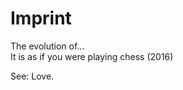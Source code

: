 # Imprint {.unnumbered}

The evolution of...  
It is as if you were playing chess (2016)

See: Love.